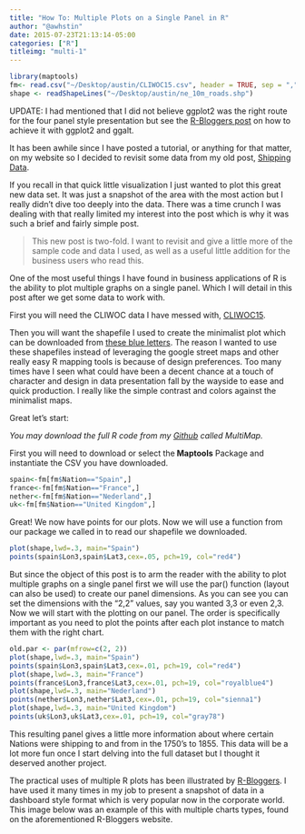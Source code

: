 ```yaml
---
title: "How To: Multiple Plots on a Single Panel in R"
author: "@awhstin"
date: 2015-07-23T21:13:14-05:00
categories: ["R"]
titleimg: "multi-1"
---
```

```r
library(maptools)
fm<- read.csv("~/Desktop/austin/CLIWOC15.csv", header = TRUE, sep = ",")
shape <- readShapeLines("~/Desktop/austin/ne_10m_roads.shp")
```


UPDATE: I had mentioned that I did not believe ggplot2 was the right route for the four panel style presentation but see the <a href="http://www.r-bloggers.com/world-map-panel-plots-with-ggplot2-2-0-ggalt/">R-Bloggers post</a> on how to achieve it with ggplot2 and ggalt.</blockquote>
It has been awhile since I have posted a tutorial, or anything for that matter, on my website so I decided to revisit some data from my old post, <a href="http://www.austinwehrwein.com/academic-2/1700s-shipping-logs/">Shipping Data</a>.

If you recall in that quick little visualization I just wanted to plot this great new data set. It was just a snapshot of the area with the most action but I really didn't dive too deeply into the data. There was a time crunch I was dealing with that really limited my interest into the post which is why it was such a brief and fairly simple post.
<blockquote>This new post is two-fold. I want to revisit and give a little more of the sample code and data I used, as well as a useful little addition for the business users who read this.</blockquote>
One of the most useful things I have found in business applications of R is the ability to plot multiple graphs on a single panel. Which I will detail in this post after we get some data to work with.

First you will need the CLIWOC data I have messed with, <a href="http://www.austinwehrwein.com/wp-content/uploads/2015/12/CLIWOC15.csv">CLIWOC15</a>.

Then you will want the shapefile I used to create the minimalist plot which can be downloaded from <a href="http://www.naturalearthdata.com/downloads/10m-cultural-vectors/roads/">these blue letters</a>. The reason I wanted to use these shapefiles instead of leveraging the google street maps and other really easy R mapping tools is because of design preferences. Too many times have I seen what could have been a decent chance at a touch of character and design in data presentation fall by the wayside to ease and quick production. I really like the simple contrast and colors against the minimalist maps.

Great let's start:

<em>You may download the full R code from my <a href="https://github.com/awhstin/Rdataviz.git" target="_blank">Github</a> called MultiMap.</em>

First you will need to download or select the<strong> Maptools</strong> Package and instantiate the CSV you have downloaded.

```r
spain<-fm[fm$Nation=="Spain",]
france<-fm[fm$Nation=="France",]
nether<-fm[fm$Nation=="Nederland",]
uk<-fm[fm$Nation=="United Kingdom",]
```


Great! We now have points for our plots. Now we will use a function from our package we called in to read our shapefile we downloaded.

```r
plot(shape,lwd=.3, main="Spain")
points(spain$Lon3,spain$Lat3,cex=.05, pch=19, col="red4")
```

But since the object of this post is to arm the reader with the ability to plot multiple graphs on a single panel first we will use the par() function (layout can also be used) to create our panel dimensions. As you can see you can set the dimensions with the "2,2" values, say you wanted 3,3 or even 2,3. Now we will start with the plotting on our panel. The order is specifically important as you need to plot the points after each plot instance to match them with the right chart.

```r
old.par <- par(mfrow=c(2, 2))
plot(shape,lwd=.3, main="Spain")
points(spain$Lon3,spain$Lat3,cex=.01, pch=19, col="red4")
plot(shape,lwd=.3, main="France")
points(france$Lon3,france$Lat3,cex=.01, pch=19, col="royalblue4")
plot(shape,lwd=.3, main="Nederland")
points(nether$Lon3,nether$Lat3,cex=.01, pch=19, col="sienna1")
plot(shape,lwd=.3, main="United Kingdom")
points(uk$Lon3,uk$Lat3,cex=.01, pch=19, col="gray78")
```


This resulting panel gives a little more information about where certain Nations were shipping to and from in the 1750's to 1855. This data will be a lot more fun once I start delving into the full dataset but I thought it deserved another project.

The practical uses of multiple R plots has been illustrated by <a href="http://www.r-bloggers.com/">R-Bloggers</a>. I have used it many times in my job to present a snapshot of data in a dashboard style format which is very popular now in the corporate world. This image below was an example of this with multiple charts types, found on the aforementioned R-Bloggers website.